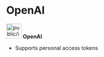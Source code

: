 # OpenAI

<img
  src="public/images/openai.png"
  alt="public/images/openai.png"
  width="40px"
/> **OpenAI**

- Supports personal access tokens
